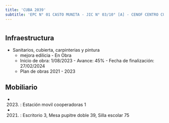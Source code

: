 ```yaml
---
title: 'CUBA 2039'
subtitle: 'EPC N° 01 CASTO MUNITA - JIC N° 03/10° [A] - CENOF CENTRO CUBA - ESEA EN DANZA MASTRAZZI CURSO VOCACIONAL DE DANZA Y EXPRESIÓN CORPORAL JUVENIL N° 09'
---
```


#
## Infraestructura

* Sanitarios, cubierta, carpinterias y pintura 
    + mejora edilicia - En Obra 
    + Inicio de obra: 1/08/2023 - Avance: 45% - Fecha de finalización: 27/02/2024 
    + Plan de obras 2021 - 2023 






## Mobiliario

*  (2023) : Estación movil cooperadoras 1 

*  (2021) : Escritorio 3, Mesa pupitre doble 39, Silla escolar 75 



